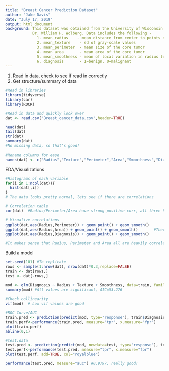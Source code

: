 ```yaml
---
title: "Breast Cancer Prediction Dataset"
author: "Jake Davis"
date: "July 17, 2019"
output: html_document
background: This dataset was obtained from the University of Wisconsin Hospitals, Madison from
            Dr. William H. Wolberg. Data includes the following - 
              1. mean_radius    - mean distance from center to points on the perimeter
              2. mean_texture    - sd of gray-scale values
              3. mean_perimeter  - mean size of the core tumor
              4. mean_area       - mean area of the core tumor
              5. mean_smoothness - mean of local variation in radius lengths
              6. diagnosis       - 1=benign, 0=malignant 
---
```


1. Read in data, check to see if read in correctly
2. Get structure/summary of data
```r
#Read in libraries
library(tidyverse)
library(car)
library(ROCR)

#Read in data and quickly look over
dat <- read.csv("Breast_cancer_data.csv",header=TRUE)

head(dat)
tail(dat)
str(dat)
summary(dat)
#No missing data, so that's good!

#Rename columns for ease
names(dat) <- c("Radius","Texture","Perimeter","Area","Smoothness","Diagnosis")
```

EDA/Visualizations
```r
#Histograms of each variable
for(i in 1:ncol(dat)){
  hist(dat[,i])
}
# The data looks pretty normal, lets see if there are correlations

# Correlation table
cor(dat)  #Radius/Perimeter/Area have strong positive corr, all three have strong neg. corr with Diagnosis

# Visualize correlations
ggplot(dat,aes(Radius,Perimeter)) + geom_point() + geom_smooth()
ggplot(dat,aes(Radius,Area)) + geom_point() + geom_smooth()       #There is almost an exponential curve
ggplot(dat,aes(Radius,Diagnosis)) + geom_point() + geom_smooth()

#It makes sense that Radius, Perimeter and Area all are heavily correlated since Perimeter and Area are functions of radius
```

Build a model
```r
set.seed(101) #To replicate
rows <- sample(1:nrow(dat), nrow(dat)*0.3,replace=FALSE)
train <- dat[rows,]
test <- dat[-rows,]

mod <- glm(Diagnosis ~ Radius + Texture + Smoothness, data=train, family="binomial")
summary(mod) #All values are significant, AIC=53.276

#Check collinearity
vif(mod)  # Low vif values are good

#ROC Curve/AUC
train.pred <- prediction(predict(mod, type="response"), train$Diagnosis)
train.perf<-performance(train.pred, measure="tpr", x.measure="fpr")
plot(train.perf)
abline(0,1)

#test.data
test.pred <- prediction(predict(mod, newdata=test, type="response"), test$Diagnosis)
test.perf<-performance(test.pred, measure="tpr", x.measure="fpr")
plot(test.perf, add=TRUE, col="royalblue")

performance(test.pred, measure="auc") #0.9797, really good!

```

